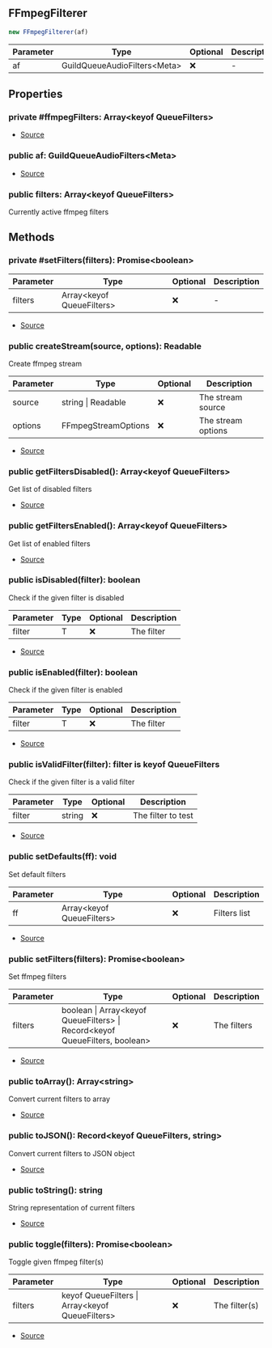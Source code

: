 ## FFmpegFilterer

```typescript
new FFmpegFilterer(af)
```
| Parameter | Type | Optional | Description |
| ----------- | ----------- | ----------- | ----------- |
| af | GuildQueueAudioFilters\<Meta> | ❌ | - |

## Properties
### private  #ffmpegFilters: Array\<keyof QueueFilters>
- [Source](https://github.com/Androz2091/discord-player/blob/3861a2c/packages/discord-player/src/Structures/GuildQueueAudioFilters.ts#L44)
### public  af: GuildQueueAudioFilters\<Meta>
- [Source](https://github.com/Androz2091/discord-player/blob/3861a2c/packages/discord-player/src/Structures/GuildQueueAudioFilters.ts#L45)
### public  filters: Array\<keyof QueueFilters>
Currently active ffmpeg filters
## Methods
### private  #setFilters(filters): Promise\<boolean>
| Parameter | Type | Optional | Description |
| ----------- | ----------- | ----------- | ----------- |
| filters | Array\<keyof QueueFilters> | ❌ | - |


- [Source](https://github.com/Androz2091/discord-player/blob/3861a2c/packages/discord-player/src/Structures/GuildQueueAudioFilters.ts#L47)
### public  createStream(source, options): Readable
Create ffmpeg stream




| Parameter | Type | Optional | Description |
| ----------- | ----------- | ----------- | ----------- |
| source | string \| Readable | ❌ | The stream source |
| options | FFmpegStreamOptions | ❌ | The stream options |


- [Source](https://github.com/Androz2091/discord-player/blob/3861a2c/packages/discord-player/src/Structures/GuildQueueAudioFilters.ts#L65)
### public  getFiltersDisabled(): Array\<keyof QueueFilters>
Get list of disabled filters





- [Source](https://github.com/Androz2091/discord-player/blob/3861a2c/packages/discord-player/src/Structures/GuildQueueAudioFilters.ts#L133)
### public  getFiltersEnabled(): Array\<keyof QueueFilters>
Get list of enabled filters





- [Source](https://github.com/Androz2091/discord-player/blob/3861a2c/packages/discord-player/src/Structures/GuildQueueAudioFilters.ts#L126)
### public  isDisabled(filter): boolean
Check if the given filter is disabled




| Parameter | Type | Optional | Description |
| ----------- | ----------- | ----------- | ----------- |
| filter | T | ❌ | The filter |


- [Source](https://github.com/Androz2091/discord-player/blob/3861a2c/packages/discord-player/src/Structures/GuildQueueAudioFilters.ts#L149)
### public  isEnabled(filter): boolean
Check if the given filter is enabled




| Parameter | Type | Optional | Description |
| ----------- | ----------- | ----------- | ----------- |
| filter | T | ❌ | The filter |


- [Source](https://github.com/Androz2091/discord-player/blob/3861a2c/packages/discord-player/src/Structures/GuildQueueAudioFilters.ts#L141)
### public  isValidFilter(filter): filter is keyof QueueFilters
Check if the given filter is a valid filter




| Parameter | Type | Optional | Description |
| ----------- | ----------- | ----------- | ----------- |
| filter | string | ❌ | The filter to test |


- [Source](https://github.com/Androz2091/discord-player/blob/3861a2c/packages/discord-player/src/Structures/GuildQueueAudioFilters.ts#L157)
### public  setDefaults(ff): void
Set default filters




| Parameter | Type | Optional | Description |
| ----------- | ----------- | ----------- | ----------- |
| ff | Array\<keyof QueueFilters> | ❌ | Filters list |


- [Source](https://github.com/Androz2091/discord-player/blob/3861a2c/packages/discord-player/src/Structures/GuildQueueAudioFilters.ts#L119)
### public  setFilters(filters): Promise\<boolean>
Set ffmpeg filters




| Parameter | Type | Optional | Description |
| ----------- | ----------- | ----------- | ----------- |
| filters | boolean \| Array\<keyof QueueFilters> \| Record\<keyof QueueFilters, boolean> | ❌ | The filters |


- [Source](https://github.com/Androz2091/discord-player/blob/3861a2c/packages/discord-player/src/Structures/GuildQueueAudioFilters.ts#L73)
### public  toArray(): Array\<string>
Convert current filters to array





- [Source](https://github.com/Androz2091/discord-player/blob/3861a2c/packages/discord-player/src/Structures/GuildQueueAudioFilters.ts#L164)
### public  toJSON(): Record\<keyof QueueFilters, string>
Convert current filters to JSON object





- [Source](https://github.com/Androz2091/discord-player/blob/3861a2c/packages/discord-player/src/Structures/GuildQueueAudioFilters.ts#L171)
### public  toString(): string
String representation of current filters





- [Source](https://github.com/Androz2091/discord-player/blob/3861a2c/packages/discord-player/src/Structures/GuildQueueAudioFilters.ts#L182)
### public  toggle(filters): Promise\<boolean>
Toggle given ffmpeg filter(s)




| Parameter | Type | Optional | Description |
| ----------- | ----------- | ----------- | ----------- |
| filters | keyof QueueFilters \| Array\<keyof QueueFilters> | ❌ | The filter(s) |


- [Source](https://github.com/Androz2091/discord-player/blob/3861a2c/packages/discord-player/src/Structures/GuildQueueAudioFilters.ts#L103)
